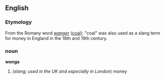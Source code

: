 == English ==

=== Etymology ===

From the Romany word ''[[wanger]]'' ([[coal]]); "coal" was also used as a slang term for money in England in the 18th and 19th century.

=== noun ===

'''wonga'''

# (''slang; used in the UK and especially in London'') money
